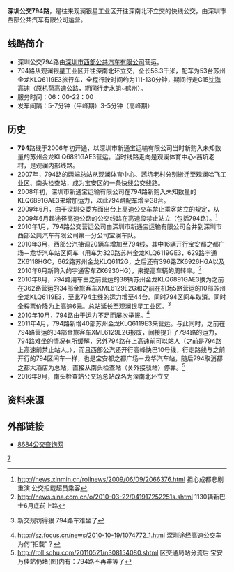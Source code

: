 {{citation style|time=2018-01-19T14:14:32+00:00}}
{{Infobox Bus Route
| number=深圳公交794路
| image=[[File:深圳公交794路旧海格.jpg|280px]] 
| operator=[[深圳市西部公共汽车有限公司|深圳市西部公共汽车有限公司]] 
| garage=深圳市西部公共汽车有限公司第一分公司宝澜车队
| length=56.3公里
| via=观澜汽车站、龙华汽车站、桃源居、宝安客运中心、创业天虹（期间行走机荷高速）  
| time=111-130分钟
| start=观澜银星工业区
| end=深南北环立交
| level=06:00--22:00
| frequency=7分钟一班（平峰期）<br>3-5分钟一班（高峰期）
| vehicle=苏州金龙KLQ6119E3
| Fare=观澜银星工业区方向：<br>深南北环立交至恒丰工业城￥2<br>深南北环立交至银星工业区￥6 <br>大浪路口至银星工业区￥2<br>深南北环立交方向：<br>银星工业区至大浪路口￥2<br>银星工业区至深南北环立交￥6 <br>鹤州桥底至深南北环立交￥2
| bgcolor=orange
| fontcolor=white
}}
'''深圳公交794路'''，是往来观澜银星工业区开往深南北环立交的快线公交，由深圳市西部公共汽车有限公司运营。

== 线路简介 ==
* 深圳公交794路由[[深圳市西部公共汽车有限公司|深圳市西部公共汽车有限公司]]营运。
* 794路从观澜银星工业区开往深南北环立交，全长56.3千米，配车为53台苏州金龙KLQ6119E3旅行车，全程行驶时间约为111-130分钟，期间行走G15[[沈海高速|沈海高速]]（原[[机荷高速公路|机荷高速公路]]，期间行走水朗~鹤州）。
* 服务时间：06：00-22：00
* 发车间隔：5-7分钟（平峰期）3-5分钟（高峰期）

== 历史 ==
*'''794'''路线于2006年初开通，以深圳市新通宝运输有限公司当时新购入未知数量的苏州金龙KLQ6891GAE3营运。当时线路走向是观澜体育中心-茜坑老村，是观澜内部线路。
*2007年，794路的两端总站从观澜体育中心、茜坑老村分别搬迁至观澜哈飞工业区、南头检查站，成为宝安区的一条快线公交线路。
*2008年初，深圳市新通宝运输有限公司在794路新购入未知数量的KLQ6891GAE3来增加运力，以此794路配车增至38台。
*2009年6月，由于深圳交委方面出台上高速公交车禁止乘客站立的规定，从2009年6月起途径高速公路的公交线路在高速段禁止站立（包括794路）。<ref>http://news.xinmin.cn/rollnews/2009/06/09/2066376.html 担心成都悲剧重演 公交拒载超员乘客</ref>
*2010年1月，794路公交营运公司由深圳市新通宝运输有限公司合并到深圳市西部公共汽车有限公司第一分公司宝澜车队。
*2010年3月，西部公汽抽调20辆车增加至794线，其中16辆开行宝安都之都广场－龙华汽车站区间车（用车为320路苏州金龙KLQ6119GE3，629路宇通ZK6118HGC，662路苏州金龙KLQ6112G，之后还有396路ZK6926HGA以及2010年6月新购入的宇通客车ZK6930HG），来提高车辆的周转率。<ref>http://news.sina.com.cn/o/2010-03-22/041917252251s.shtml {{Wayback|url=http://news.sina.com.cn/o/2010-03-22/041917252251s.shtml |date=20190926215946 }} 1130辆新巴士6月底前上路</ref>
*2010年8月，794路用车由之前营运的38辆苏州金龙KLQ6891GAE3换为之前在362路营运的34部金旅客车XML6129E2G和之前在机场5路营运的10部苏州金龙KLQ6119E3，至此794主线的运力增至44台。同时794区间车取消。同时全程票价降为上高速6元。总站延长至观澜银星工业区。<ref>{{cite web |url=http://www.oeeee.com/a/20100811/919250.html |title=存档副本 |accessdate=2011年6月8日 |deadurl=yes |archiveurl=https://web.archive.org/web/20160304065915/http://www.oeeee.com/a/20100811/919250.html |archivedate=2016年3月4日 |df= }} 新交规罚得狠 794路车难坐了</ref>
*2010年10月，794路由于运力不足而屡次举报。<ref>http://sz.focus.cn/news/2010-10-19/1074772_1.html{{Dead link}} 深圳途经高速公交车为何“拒载”？</ref>
*2011年4月，794路新增40部苏州金龙KLQ6119E3来营运。与此同时，之前在794路营运的34部金旅客车XML6129E2G报废，间接提升了794路的运力，794路难坐的情况有所缓解，另外794路在上高速前可以站人（之前是794路上高速前禁止站人。），而且西部公汽还开行高峰快巴10号线，行走路线与之前开行的794区间车一样，也是宝安都之都广场－龙华汽车站，随后794取消都之都大酒店为总站，直接从南头检查站（关外接驳站）停靠。<ref>http://roll.sohu.com/20110521/n308154080.shtml {{Wayback|url=http://roll.sohu.com/20110521/n308154080.shtml |date=20190920091608 }} 区交通局站分流后 宝安万佳站仍堵(图)内有：794路不再难等了</ref>
*2016年9月，南头检查站公交场总站改名为深南北环立交

==资料来源==
{{reflist}}

== 外部链接  ==
* [http://shenzhen.8684.cn 8684公交查询网] {{Wayback|url=http://shenzhen.8684.cn/ |date=20210127221611 }}

{{深圳市宝安区（不包含光明新区和龙华新区）公共巴士路线表}}

[[Category:深圳公交线路|7]]